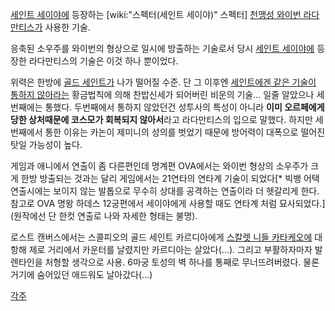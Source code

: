 [[세인트 세이야]]에 등장하는 [wiki:"스펙터(세인트 세이야)" 스펙터] [[천맹성 와이번 라다만티스]]가 사용한 기술. 

응축된 소우주를 와이번의 형상으로 일시에 방출하는 기술로서 당시 [[세인트 세이야]]에 등장한 라다만티스의 기술은 이것 하나 뿐이었다. 

위력은 한방에 [[골드 세인트]]가 나가 떨어질 수준. 단 그 이후엔 [[세인트에겐 같은 기술이 통하지 않아]]라는 황금법칙에 의해 찬밥신세가 되어버린 비운의 기술... 일줄 알았으나 세번째에는 통했다. 두번째에서 통하지 않았던건 성투사의 특성이 아니라 '''이미 오르페에게 당한 상처때문에 코스모가 회복되지 않아서'''라고 라다만티스의 입으로 말했다. 하지만 세번째에서 통한 이유는 카논이 제미니의 성의를 벗었기 때문에 방어력이 대폭으로 떨어진 탓일 가능성이 높다. 

게임과 애니에서 연출이 좀 다른편인데 명계편 OVA에서는 와이번 형상의 소우주가 크게 한방 방출되는 것과는 달리 게임에서는 21연타의 연타계 기술이 되었다[* 빅뱅 어택 연출시에는 보이지 않는 발톱으로 무수히 상대를 공격하는 연출이라 더 헷갈리게 한다. 참고로 OVA 명왕 하데스 12궁편에서 세이야에게 사용할 때도 연타계 처럼 묘사되었다.](원작에선 단 한컷 연출로 나와 자세한 형태는 불명).

로스트 캔버스에서는 스콜피오의 골드 세인트 카르디아에게 [[스칼렛 니들 카타케오]]에 대항해 제로 거리에서 카운터를 날렸지만 카르디아는 살았다(...). 그리고 부활하자마자 발렌타인을 처형할 생각으로 사용. 6마궁 토성의 벽 하나를 통째로 무너뜨려버렸다. 물론 거기에 숨어있던 애드워도 날아갔다(...)

[[각주]]
